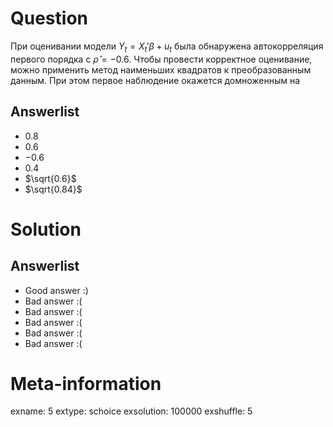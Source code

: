 Question
========
При оценивании модели $Y_t = X_t' \beta + u_t$ была обнаружена автокорреляция первого порядка с $\hat\rho = -0.6$. Чтобы провести корректное оценивание, можно применить метод наименьших квадратов  к преобразованным данным. При этом первое наблюдение окажется домноженным на


Answerlist
----------
*  $0.8$
*  $0.6$
*  $-0.6$
*  $0.4$
*  $\sqrt{0.6}$
*  $\sqrt{0.84}$

Solution
========

Answerlist
----------
*  Good answer :)
*  Bad answer :(
*  Bad answer :(
*  Bad answer :(
*  Bad answer :(
*  Bad answer :(

Meta-information
================
exname: 5
extype: schoice
exsolution: 100000
exshuffle: 5
